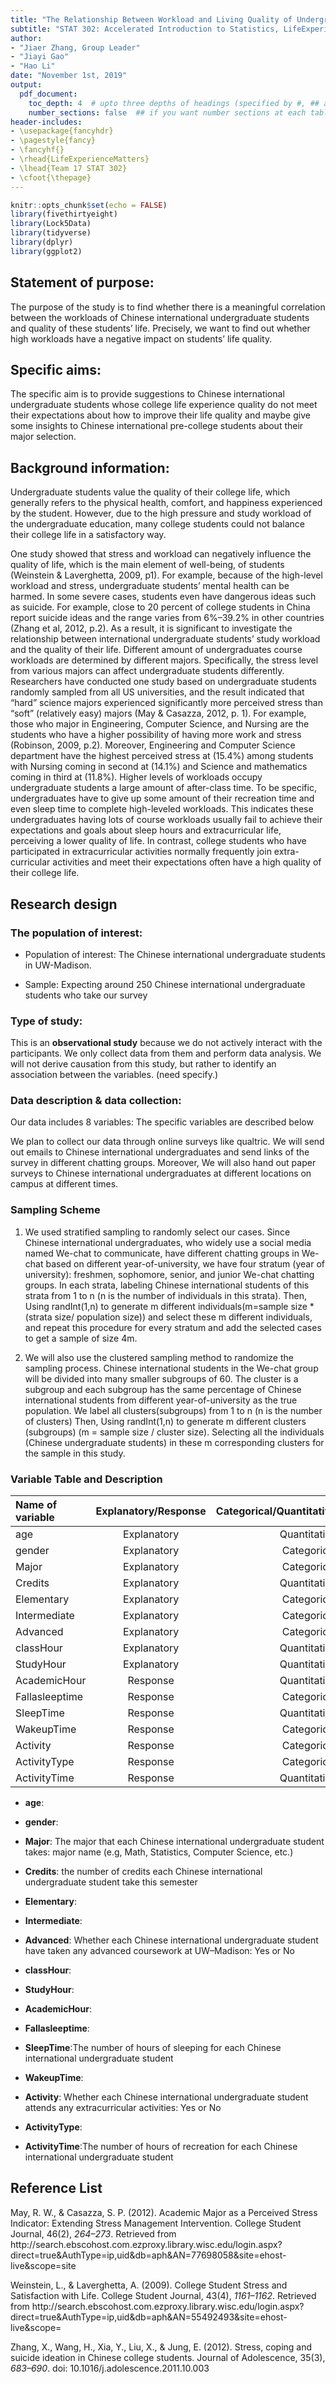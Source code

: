 ---
title: "The Relationship Between Workload and Living Quality of Undergraduates in UW Madison"
subtitle: "STAT 302: Accelerated Introduction to Statistics, LifeExperienceMatters"
author: 
- "Jiaer Zhang, Group Leader"
- "Jiayi Gao"
- "Hao Li"
date: "November 1st, 2019"
output: 
  pdf_document:
    toc_depth: 4  # upto three depths of headings (specified by #, ## and ###)
    number_sections: false  ## if you want number sections at each table header
header-includes:
- \usepackage{fancyhdr}
- \pagestyle{fancy}
- \fancyhf{}
- \rhead{LifeExperienceMatters}
- \lhead{Team 17 STAT 302}
- \cfoot{\thepage}
---

```{r setup, include=FALSE}
knitr::opts_chunk$set(echo = FALSE)
library(fivethirtyeight)
library(Lock5Data)
library(tidyverse)
library(dplyr)
library(ggplot2)
```

\centering
\raggedright
\newpage
\tableofcontents

\newpage

## Statement of purpose:
The purpose of the study is to find whether there is a meaningful correlation between the workloads of Chinese international undergraduate students and quality of these students' life. Precisely, we want to find out whether high workloads have a negative impact on students' life quality.

## Specific aims:
The specific aim is to provide suggestions to Chinese international undergraduate students whose college life experience quality do not meet their expectations about how to improve their life quality and maybe give some insights to Chinese international pre-college students about their major selection.


## Background information: 

Undergraduate students value the quality of their college life, which generally refers to the physical health, comfort, and happiness experienced by the student. However, due to the high pressure and study workload of the undergraduate education, many college students could not balance their college life in a satisfactory way. 

One study showed that stress and workload can negatively influence the quality of life, which is the main element of well-being, of students (Weinstein & Laverghetta, 2009, p1). For example, because of the high-level workload and stress, undergraduate students’ mental health can be harmed. In some severe cases, students even have dangerous ideas such as suicide. For example, close to 20 percent of college students in China report suicide ideas and the range varies from 6%–39.2% in other countries (Zhang et al, 2012, p.2). As a result, it is significant to investigate the relationship between international undergraduate students’ study workload and the quality of their life. Different amount of undergraduates course workloads are determined by different majors. Specifically, the stress level from various majors can affect undergraduate students differently. Researchers have conducted one study based on undergraduate students randomly sampled from all US universities, and the result indicated that “hard” science majors experienced significantly more perceived stress than “soft” (relatively easy) majors (May & Casazza, 2012, p. 1). For example, those who major in Engineering, Computer Science, and Nursing are the students who have a higher possibility of having more work and stress (Robinson, 2009, p.2). Moreover, Engineering and Computer Science department have the highest perceived stress at (15.4%) among students with Nursing coming in second at (14.1%) and Science and mathematics coming in third at (11.8%). Higher levels of workloads occupy undergraduate students a large amount of after-class time. To be specific, undergraduates have to give up some amount of their recreation time and even sleep time to complete high-leveled workloads. This indicates these undergraduates having lots of course workloads usually fail to achieve their expectations and goals about sleep hours and extracurricular life, perceiving a lower quality of life. In contrast, college students who have participated in extracurricular activities normally frequently join extra-curricular activities and meet their expectations often have a high quality of their college life.






## Research design


### The population of interest: 

- Population of interest: The Chinese international undergraduate students in UW-Madison.

- Sample: Expecting around 250 Chinese international undergraduate students who take our survey


### Type of study: 

This is an **observational study** because we do not actively interact with the participants. We only collect data from them and perform data analysis. We will not derive causation from this study, but rather to identify an association between the variables. (need specify.)  


### Data description & data collection: 

Our data includes 8 variables: The specific variables are described below

We plan to collect our data through online surveys like qualtric. We will send out emails to Chinese international undergraduates and send links of the survey in different chatting groups. Moreover, We will also hand out paper surveys to Chinese international undergraduates at different locations on campus at different times. 

### Sampling Scheme

1. We used stratified sampling to randomly select our cases.
Since Chinese international undergraduates, who widely use a social media named We-chat to communicate, have different chatting groups in We-chat based on different year-of-university, we have four stratum (year of university): freshmen, sophomore, senior, and junior We-chat chatting groups. In each strata, labeling Chinese international students of this strata from 1 to n (n is the number of individuals in this strata). Then, Using randInt(1,n) to generate m different individuals(m=sample size * (strata size/ population size)) and select these m different individuals, and repeat this procedure for every stratum and add the selected cases to get a sample of size 4m. 

2. We will also use the clustered sampling method to randomize the sampling process.
Chinese international students in the We-chat group will be divided into many smaller subgroups of 60. The cluster is a subgroup and each subgroup has the same percentage of Chinese international students from different year-of-university as the true population. We label all clusters(subgroups) from 1 to n (n is the number of clusters) Then, Using randInt(1,n) to generate m different clusters (subgroups) (m = sample size / cluster size). Selecting all the individuals (Chinese undergraduate students) in these m corresponding clusters for the sample in this study. 

### Variable Table and Description

|  Name of variable  |   Explanatory/Response |  Categorical/Quantitative|Unit of Measurement|
|:----|:----:|----:|----:|
|age   |  Explanatory    |  Quantitative | year-old|
|gender   |  Explanatory    |  Categorical |   |
|Major   |  Explanatory    |  Categorical |    |
|Credits|Explanatory|Quantitative| credits     |
|Elementary | Explanatory     | Categorical  |   |
|Intermediate | Explanatory     | Categorical  |   |
|Advanced | Explanatory     | Categorical  |   |
|classHour|Explanatory| Quantitative|   hours |
|StudyHour|Explanatory| Quantitative|   hours|
|AcademicHour|Response| Quantitative|   hours|
|Fallasleeptime|Response|Categorical|    |
|SleepTime|Response|Quantitative|   hours  |
|WakeupTime|Response|Categorical|     |
|Activity|Response|Categorical|     |
|ActivityType|Response|Categorical|   |
|ActivityTime|Response|Quantitative| hours    |


- **age**:

- **gender**:


- **Major**: The major that each Chinese international undergraduate student takes: major name (e.g, Math, Statistics, Computer Science, etc.)

- **Credits**: the number of credits each  Chinese international undergraduate student take this semester

- **Elementary**:

- **Intermediate**:

- **Advanced**: Whether each Chinese international undergraduate student have taken any advanced coursework at UW–Madison: Yes or No

- **classHour**: 

- **StudyHour**:

- **AcademicHour**:

- **Fallasleeptime**:

- **SleepTime**:The number of hours of sleeping for each Chinese international undergraduate student 

- **WakeupTime**:

- **Activity**: Whether each Chinese international undergraduate student attends any extracurricular activities: Yes or No

- **ActivityType**:


- **ActivityTime**:The number of hours of recreation for each Chinese international undergraduate student



 




## Reference List

May, R. W., & Casazza, S. P. (2012). Academic Major as a Perceived Stress Indicator: Extending Stress Management Intervention. College Student Journal, 46(2), _264–273_. Retrieved from http://search.ebscohost.com.ezproxy.library.wisc.edu/login.aspx?direct=true&AuthType=ip,uid&db=aph&AN=77698058&site=ehost-live&scope=site

Weinstein, L., & Laverghetta, A. (2009). College Student Stress and Satisfaction with Life. College Student Journal, 43(4), _1161–1162_. Retrieved from http://search.ebscohost.com.ezproxy.library.wisc.edu/login.aspx?direct=true&AuthType=ip,uid&db=aph&AN=55492493&site=ehost-live&scope=

Zhang, X., Wang, H., Xia, Y., Liu, X., & Jung, E. (2012). Stress, coping and suicide ideation in Chinese college students. Journal of Adolescence, 35(3), _683–690_. doi: 10.1016/j.adolescence.2011.10.003







